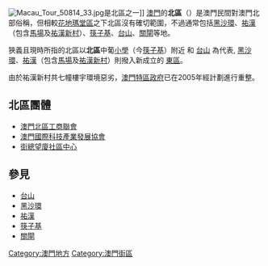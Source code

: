 [[File:Macau_Tour_50814_33.jpg|thumb]]是北區之一]]
[[澳門|澳門]]的'''北區'''（{{lang-pt|'''Zona Norte'''}}）是澳門民間對澳門北部俗稱，但相較[[花地瑪堂區|花地瑪堂區]]之下北區沒有確切範圍，不過通常包括[[黑沙環|黑沙環]]、[[祐漢|祐漢]]（包含[[馬場_(澳門)|馬場]]及[[祐漢新村|祐漢新村]]）、[[筷子基|筷子基]]、[[台山_(澳門)|台山]]、[[關閘|關閘]]等地。

狹義且現時所指的北區以'''北區'''中葡[[小學|小學]]（今[[筷子基|筷子基]]）附近 和 [[台山_(澳門)|台山]] 為代表, [[黑沙環|黑沙環]]、[[祐漢|祐漢]]（包含[[馬場_(澳門)|馬場]]及[[祐漢新村|祐漢新村]]）則撥入新成立的 [[東區_(澳門)|東區]]。

由於祐漢新村共七幢樓宇環境惡劣，[[澳門特區政府|澳門特區政府]]已在2005年經計劃進行重整。

== 北區團體 ==	
* [[澳門北區工商聯會|澳門北區工商聯會]]
* [[澳門國際科技產業發展協會|澳門國際科技產業發展協會]]
* [[街總望廈社區中心|街總望廈社區中心]]

== 參見 ==
* [[台山_(澳門)|台山]]
* [[黑沙環|黑沙環]]
* [[祐漢|祐漢]]
* [[筷子基|筷子基]]
* [[關閘|關閘]]

{{澳門行政區劃}}
{{MO-stub}}

[[Category:澳門地方|Category:澳門地方]]
[[Category:澳門街區|Category:澳門街區]]